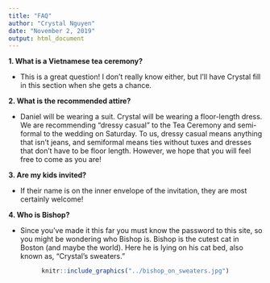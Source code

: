 ```yaml
---
title: "FAQ"
author: "Crystal Nguyen"
date: "November 2, 2019"
output: html_document
---
```


<div align="left">
**1. What is a Vietnamese tea ceremony?**

<div class="nobullet">
* This is a great question! I don't really know either, but I'll have Crystal fill in this section when she gets a chance.
</div>


**2. What is the recommended attire?**

<div class="nobullet">
* Daniel will be wearing a suit. Crystal will be wearing a floor-length dress. We are recommending "dressy casual" to the Tea Ceremony and semi-formal to the wedding on Saturday. To us, dressy casual means anything that isn't jeans, and semiformal means ties without tuxes and dresses that don't have to be floor length. However, we hope that you will feel free to come as you are!
</div>

**3. Are my kids invited?**

<div class="nobullet">
* If their name is on the inner envelope of the invitation, they are most certainly welcome!
</div>

**4. Who is Bishop?**

<div class="nobullet">
* Since you've made it this far you must know the password to this site, so you might be wondering who Bishop is. Bishop is the cutest cat in Boston (and maybe the world). Here he is lying on his cat bed, also known as, "Crystal's sweaters."
</div>

<center>
```r
knitr::include_graphics("../bishop_on_sweaters.jpg")
```

</div>